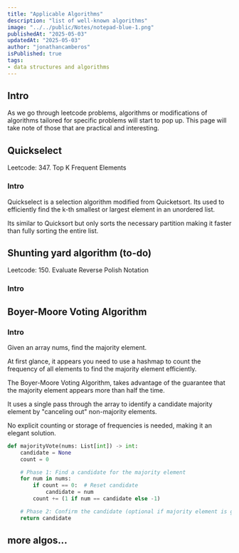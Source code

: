 ```yaml
---
title: "Applicable Algorithms"
description: "list of well-known algorithms"
image: "../../public/Notes/notepad-blue-1.png"
publishedAt: "2025-05-03"
updatedAt: "2025-05-03" 
author: "jonathancamberos"
isPublished: true
tags: 
- data structures and algorithms
---
```


## Intro

As we go through leetcode problems, algorithms or modifications of algorithms
tailored for specific problems will start to pop up. 
This page will take note of those that are practical and interesting.


## Quickselect

Leetcode: 347. Top K Frequent Elements

### Intro
Quickselect is a selection algorithm modified from Quicketsort. 
Its used to efficiently find the k-th smallest or largest element in an unordered list.

Its similar to Quicksort but only sorts the necessary partition
making it faster than fully sorting the entire list.


## Shunting yard algorithm (to-do)

Leetcode: 150. Evaluate Reverse Polish Notation

### Intro


## Boyer-Moore Voting Algorithm

### Intro 
Given an array nums, find the majority element.

At first glance, it appears you need to use a hashmap to count the frequency of all elements to find the majority element efficiently.

The Boyer-Moore Voting Algorithm,
takes advantage of the guarantee that the majority element appears more than half the time.

It uses a single pass through the array to identify a candidate majority element by "canceling out" non-majority elements.

No explicit counting or storage of frequencies is needed, making it an elegant solution.

```python
def majorityVote(nums: List[int]) -> int:
    candidate = None
    count = 0

    # Phase 1: Find a candidate for the majority element
    for num in nums:
        if count == 0:  # Reset candidate
            candidate = num
        count += (1 if num == candidate else -1)

    # Phase 2: Confirm the candidate (optional if majority element is guaranteed)
    return candidate
```
## more algos...